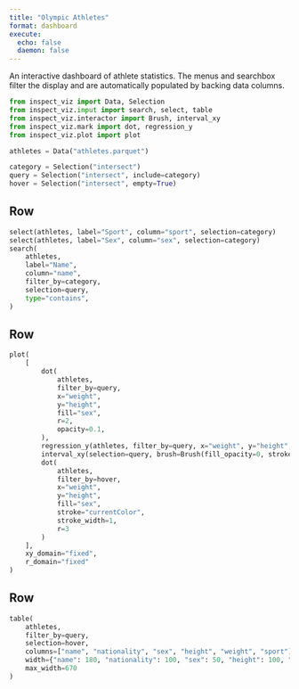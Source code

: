 ```yaml
---
title: "Olympic Athletes"
format: dashboard
execute: 
  echo: false
  daemon: false
---
```


An interactive dashboard of athlete statistics. The menus and searchbox filter the display and are automatically populated by backing data columns.

```python
from inspect_viz import Data, Selection
from inspect_viz.input import search, select, table
from inspect_viz.interactor import Brush, interval_xy
from inspect_viz.mark import dot, regression_y
from inspect_viz.plot import plot

athletes = Data("athletes.parquet")

category = Selection("intersect")
query = Selection("intersect", include=category)
hover = Selection("intersect", empty=True)
```

## Row {.toolbar}

```python
select(athletes, label="Sport", column="sport", selection=category)
select(athletes, label="Sex", column="sex", selection=category)
search(
    athletes,
    label="Name",
    column="name",
    filter_by=category,
    selection=query,
    type="contains",
)
```

## Row

```python
plot(
    [
        dot(
            athletes,
            filter_by=query,
            x="weight",
            y="height",
            fill="sex",
            r=2,
            opacity=0.1,
        ),
        regression_y(athletes, filter_by=query, x="weight", y="height", stroke="sex"),
        interval_xy(selection=query, brush=Brush(fill_opacity=0, stroke="black")),
        dot(
            athletes,
            filter_by=hover,
            x="weight",
            y="height",
            fill="sex",
            stroke="currentColor",
            stroke_width=1,
            r=3
        )
    ],
    xy_domain="fixed",
    r_domain="fixed"
)
```

## Row

```python
table(
    athletes, 
    filter_by=query, 
    selection=hover, 
    columns=["name", "nationality", "sex", "height", "weight", "sport"],
    width={"name": 180, "nationality": 100, "sex": 50, "height": 100, "weight": 100, "sport": 100},
    max_width=670
)
```
